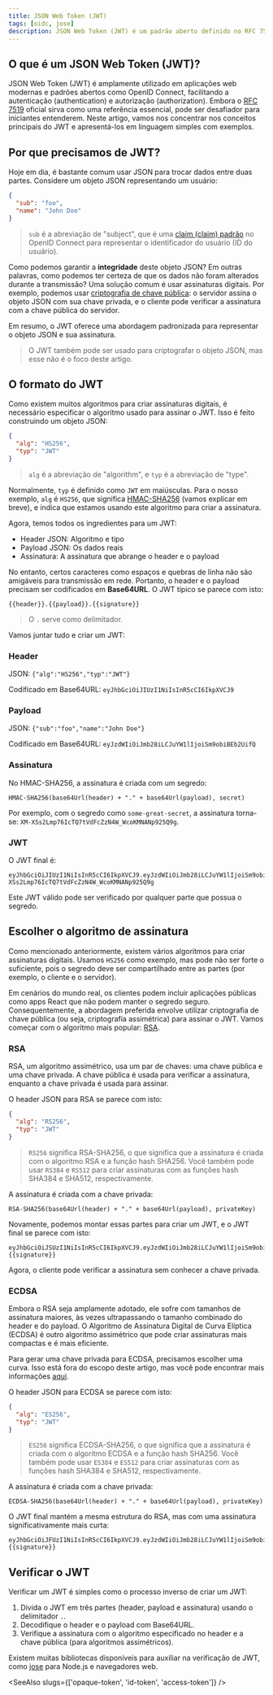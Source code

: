 ```yaml
---
title: JSON Web Token (JWT)
tags: [oidc, jose]
description: JSON Web Token (JWT) é um padrão aberto definido no RFC 7519 que permite comunicação segura entre duas partes. É compacto, seguro para URLs e autossuficiente, tornando-o ideal para transmitir dados de autenticação (authentication) e autorização (authorization) entre serviços.
---
```


## O que é um JSON Web Token (JWT)?

JSON Web Token (JWT) é amplamente utilizado em aplicações web modernas e padrões abertos como OpenID Connect, facilitando a autenticação (authentication) e autorização (authorization). Embora o [RFC 7519](https://datatracker.ietf.org/doc/html/rfc7519) oficial sirva como uma referência essencial, pode ser desafiador para iniciantes entenderem. Neste artigo, vamos nos concentrar nos conceitos principais do JWT e apresentá-los em linguagem simples com exemplos.

## Por que precisamos de JWT?

Hoje em dia, é bastante comum usar JSON para trocar dados entre duas partes. Considere um objeto JSON representando um usuário:

```json
{
  "sub": "foo",
  "name": "John Doe"
}
```

> `sub` é a abreviação de "subject", que é uma [claim (claim) padrão](https://openid.net/specs/openid-connect-core-1_0.html#StandardClaims) no OpenID Connect para representar o identificador do usuário (ID do usuário).

Como podemos garantir a **integridade** deste objeto JSON? Em outras palavras, como podemos ter certeza de que os dados não foram alterados durante a transmissão? Uma solução comum é usar assinaturas digitais. Por exemplo, podemos usar [criptografia de chave pública](https://en.wikipedia.org/wiki/Public-key_cryptography): o servidor assina o objeto JSON com sua chave privada, e o cliente pode verificar a assinatura com a chave pública do servidor.

Em resumo, o JWT oferece uma abordagem padronizada para representar o objeto JSON e sua assinatura.

> O JWT também pode ser usado para criptografar o objeto JSON, mas esse não é o foco deste artigo.

## O formato do JWT

Como existem muitos algoritmos para criar assinaturas digitais, é necessário especificar o algoritmo usado para assinar o JWT. Isso é feito construindo um objeto JSON:

```json
{
  "alg": "HS256",
  "typ": "JWT"
}
```

> `alg` é a abreviação de "algorithm", e `typ` é a abreviação de "type".

Normalmente, `typ` é definido como `JWT` em maiúsculas. Para o nosso exemplo, `alg` é `HS256`, que significa [HMAC-SHA256](https://en.wikipedia.org/wiki/HMAC) (vamos explicar em breve), e indica que estamos usando este algoritmo para criar a assinatura.

Agora, temos todos os ingredientes para um JWT:

- Header JSON: Algoritmo e tipo
- Payload JSON: Os dados reais
- Assinatura: A assinatura que abrange o header e o payload

No entanto, certos caracteres como espaços e quebras de linha não são amigáveis para transmissão em rede. Portanto, o header e o payload precisam ser codificados em **Base64URL**. O JWT típico se parece com isto:

```
{{header}}.{{payload}}.{{signature}}
```

> O `.` serve como delimitador.

Vamos juntar tudo e criar um JWT:

### Header

JSON: `{"alg":"HS256","typ":"JWT"}`

Codificado em Base64URL: `eyJhbGciOiJIUzI1NiIsInR5cCI6IkpXVCJ9`

### Payload

JSON: `{"sub":"foo","name":"John Doe"}`

Codificado em Base64URL: `eyJzdWIiOiJmb28iLCJuYW1lIjoiSm9obiBEb2UifQ`

### Assinatura

No HMAC-SHA256, a assinatura é criada com um segredo:

```
HMAC-SHA256(base64Url(header) + "." + base64Url(payload), secret)
```

Por exemplo, com o segredo como `some-great-secret`, a assinatura torna-se: `XM-XSs2Lmp76IcTQ7tVdFcZzN4W_WcoKMNANp925Q9g`.

### JWT

O JWT final é:

```
eyJhbGciOiJIUzI1NiIsInR5cCI6IkpXVCJ9.eyJzdWIiOiJmb28iLCJuYW1lIjoiSm9obiBEb2UifQ.XM-XSs2Lmp76IcTQ7tVdFcZzN4W_WcoKMNANp925Q9g
```

Este JWT válido pode ser verificado por qualquer parte que possua o segredo.

## Escolher o algoritmo de assinatura

Como mencionado anteriormente, existem vários algoritmos para criar assinaturas digitais. Usamos `HS256` como exemplo, mas pode não ser forte o suficiente, pois o segredo deve ser compartilhado entre as partes (por exemplo, o cliente e o servidor).

Em cenários do mundo real, os clientes podem incluir aplicações públicas como apps React que não podem manter o segredo seguro. Consequentemente, a abordagem preferida envolve utilizar criptografia de chave pública (ou seja, criptografia assimétrica) para assinar o JWT. Vamos começar com o algoritmo mais popular: [RSA](https://en.wikipedia.org/wiki/RSA_cryptosystem).

### RSA

RSA, um algoritmo assimétrico, usa um par de chaves: uma chave pública e uma chave privada. A chave pública é usada para verificar a assinatura, enquanto a chave privada é usada para assinar.

O header JSON para RSA se parece com isto:

```json
{
  "alg": "RS256",
  "typ": "JWT"
}
```

> `RS256` significa RSA-SHA256, o que significa que a assinatura é criada com o algoritmo RSA e a função hash SHA256. Você também pode usar `RS384` e `RS512` para criar assinaturas com as funções hash SHA384 e SHA512, respectivamente.

A assinatura é criada com a chave privada:

```
RSA-SHA256(base64Url(header) + "." + base64Url(payload), privateKey)
```

Novamente, podemos montar essas partes para criar um JWT, e o JWT final se parece com isto:

```
eyJhbGciOiJSUzI1NiIsInR5cCI6IkpXVCJ9.eyJzdWIiOiJmb28iLCJuYW1lIjoiSm9obiBEb2UifQ.{{signature}}
```

Agora, o cliente pode verificar a assinatura sem conhecer a chave privada.

### ECDSA

Embora o RSA seja amplamente adotado, ele sofre com tamanhos de assinatura maiores, às vezes ultrapassando o tamanho combinado do header e do payload. O Algoritmo de Assinatura Digital de Curva Elíptica (ECDSA) é outro algoritmo assimétrico que pode criar assinaturas mais compactas e é mais eficiente.

Para gerar uma chave privada para ECDSA, precisamos escolher uma curva. Isso está fora do escopo deste artigo, mas você pode encontrar mais informações [aqui](https://en.wikipedia.org/wiki/Elliptic-curve_cryptography#Elliptic_Curve_Digital_Signature_Algorithm).

O header JSON para ECDSA se parece com isto:

```json
{
  "alg": "ES256",
  "typ": "JWT"
}
```

> `ES256` significa ECDSA-SHA256, o que significa que a assinatura é criada com o algoritmo ECDSA e a função hash SHA256. Você também pode usar `ES384` e `ES512` para criar assinaturas com as funções hash SHA384 e SHA512, respectivamente.

A assinatura é criada com a chave privada:

```
ECDSA-SHA256(base64Url(header) + "." + base64Url(payload), privateKey)
```

O JWT final mantém a mesma estrutura do RSA, mas com uma assinatura significativamente mais curta:

```
eyJhbGciOiJFUzI1NiIsInR5cCI6IkpXVCJ9.eyJzdWIiOiJmb28iLCJuYW1lIjoiSm9obiBEb2UifQ.{{signature}}
```

## Verificar o JWT

Verificar um JWT é simples como o processo inverso de criar um JWT:

1. Divida o JWT em três partes (header, payload e assinatura) usando o delimitador `.`.
2. Decodifique o header e o payload com Base64URL.
3. Verifique a assinatura com o algoritmo especificado no header e a chave pública (para algoritmos assimétricos).

Existem muitas bibliotecas disponíveis para auxiliar na verificação de JWT, como [jose](https://github.com/panva/jose) para Node.js e navegadores web.

<SeeAlso slugs={['opaque-token', 'id-token', 'access-token']} />